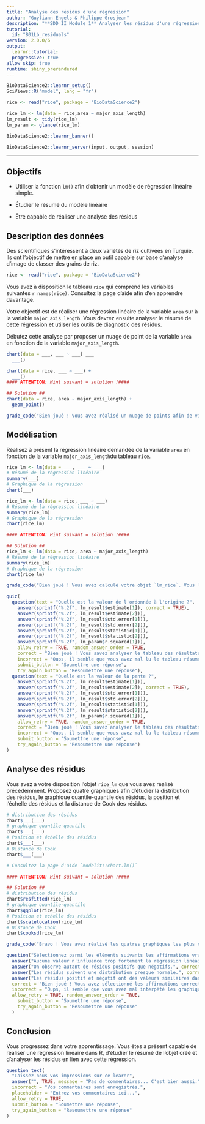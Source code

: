 ```yaml
---
title: "Analyse des résidus d'une régression"
author: "Guyliann Engels & Philippe Grosjean"
description: "**SDD II Module 1** Analyser les résidus d'une régression linéaire simple."
tutorial:
  id: "B01Lb_residuals"
version: 2.0.0/6
output:
  learnr::tutorial:
  progressive: true
allow_skip: true
runtime: shiny_prerendered
---
```


```r
BioDataScience2::learnr_setup()
SciViews::R("model", lang = "fr")

rice <- read("rice", package = "BioDataScience2")

rice_lm <- lm(data = rice,area ~ major_axis_length) 
lm_result <- tidy(rice_lm)
lm_param <- glance(rice_lm)
```

```r
BioDataScience2::learnr_banner()
```

```r
BioDataScience2::learnr_server(input, output, session)
```

------------------------------------------------------------------------

## Objectifs

-   Utiliser la fonction `lm()` afin d'obtenir un modèle de régression linéaire simple.

-   Étudier le résumé du modèle linéaire

-   Être capable de réaliser une analyse des résidus

## Description des données

Des scientifiques s'intéressent à deux variétés de riz cultivées en Turquie. Ils ont l'objectif de mettre en place un outil capable sur base d'analyse d'image de classer des grains de riz.

```r
rice <- read("rice", package = "BioDataScience2")
```

Vous avez à disposition le tableau `rice` qui comprend les variables suivantes `r names(rice)`. Consultez la page d'aide afin d'en apprendre davantage.

Votre objectif est de réaliser une régression linéaire de la variable `area` sur à la variable `major_axis_length`. Vous devrez ensuite analyser le résumé de cette régression et utilser les outils de diagnostic des résidus.

Débutez cette analyse par proposer un nuage de point de la variable `area` en fonction de la variable `major_axis_length`.

```r
chart(data = ___, ___ ~ ___) ___
  ___()
```

```r
chart(data = rice, ___ ~ ___) +
  ___()
#### ATTENTION: Hint suivant = solution !####
```

```r
## Solution ##
chart(data = rice, area ~ major_axis_length) +
  geom_point()
```

```r
grade_code("Bien joué ! Vous avez réalisé un nuage de points afin de visualiser vos données avant de modéliser. C'est une bonne habitude à prendre.")
```

## Modélisation

Réalisez à présent la régression linéaire demandée de la variable `area` en fonction de la variable `major_axis_length`du tableau `rice`.

```r
rice_lm <- lm(data = ___, ___ ~ ___) 
# Résumé de la régression linéaire
summary(___)
# Graphique de la régression
chart(___)
```

```r
rice_lm <- lm(data = rice, ___ ~ ___) 
# Résumé de la régression linéaire
summary(rice_lm)
# Graphique de la régression
chart(rice_lm)

#### ATTENTION: Hint suivant = solution !####
```

```r
## Solution ##
rice_lm <- lm(data = rice, area ~ major_axis_length) 
# Résumé de la régression linéaire
summary(rice_lm)
# Graphique de la régression
chart(rice_lm)
```

```r
grade_code("Bien joué ! Vous avez calculé votre objet `lm_rice`. Vous l'avez résumé et représenté graphiquement.")
```

```r
quiz(
  question(text = "Quelle est la valeur de l'ordonnée à l'origine ?",
    answer(sprintf("%.2f", lm_result$estimate[1]), correct = TRUE),
    answer(sprintf("%.2f", lm_result$estimate[2])),
    answer(sprintf("%.2f", lm_result$std.error[1])),
    answer(sprintf("%.2f", lm_result$std.error[2])),
    answer(sprintf("%.2f", lm_result$statistic[1])),
    answer(sprintf("%.2f", lm_result$statistic[2])),
    answer(sprintf("%.2f", lm_param$r.squared[1])),
    allow_retry = TRUE, random_answer_order = TRUE,
    correct = "Bien joué ! Vous savez analyser le tableau des résultats.",
    incorrect = "Oups, il semble que vous avez mal lu le tableau résumé de la régression linéaire.",
    submit_button = "Soumettre une réponse", 
    try_again_button = "Resoumettre une réponse"),
  question(text = "Quelle est la valeur de la pente ?",
    answer(sprintf("%.2f", lm_result$estimate[1])),
    answer(sprintf("%.2f", lm_result$estimate[2]), correct = TRUE),
    answer(sprintf("%.2f", lm_result$std.error[1])),
    answer(sprintf("%.2f", lm_result$std.error[2])),
    answer(sprintf("%.2f", lm_result$statistic[1])),
    answer(sprintf("%.2f", lm_result$statistic[2])),
    answer(sprintf("%.2f", lm_param$r.squared[1])),
    allow_retry = TRUE, random_answer_order = TRUE,
    correct = "Bien joué ! Vous savez analyser le tableau des résultats.",
    incorrect = "Oups, il semble que vous avez mal lu le tableau résumé de la régression linéaire.",
    submit_button = "Soumettre une réponse", 
    try_again_button = "Resoumettre une réponse")
)
```

## Analyse des résidus

Vous avez à votre disposition l'objet `rice_lm` que vous avez réalisé précédemment. Proposez quatre graphiques afin d'étudier la distribution des résidus, le graphique quantile-quantile des résidus, la position et l'échelle des résidus et la distance de Cook des résidus.

```r
# distribution des résidus
chart$___(___)
# graphique quantile-quantile
chart$___(___)
# Position et échelle des résidus
chart$___(___)
# Distance de Cook
chart$___(___)
```

```r
# Consultez la page d'aide `modelit::chart.lm()`

#### ATTENTION: Hint suivant = solution !####
```

```r
## Solution ##
# distribution des résidus
chart$resfitted(rice_lm)
# graphique quantile-quantile
chart$qqplot(rice_lm)
# Position et echelle des résidus
chart$scalelocation(rice_lm)
# Distance de Cook
chart$cooksd(rice_lm)
```

```r
grade_code("Bravo ! Vous avez réalisé les quatres graphiques les plus courants de l'analyse des résidus. Saurez-vous à présent répondre à la question suivante.")
```

```r
question("Sélectionnez parmi les éléments suivants les affirmations vraies.",
  answer("Aucune valeur n'influence trop fortement la régression linéaire.", correct = TRUE, message = "La régression linéaire est très influencée par les valeurs extrêmes. La distance de cook est parfaite pour étudier ces valeurs extrêmes."),
  answer("On observe autant de résidus positifs que négatifs.", correct = TRUE, message = "La distribution des résidus montre permet d'observer qu'il y a autant de résidus positifs que négatifs. La répartition des résidus est homogène tout le long de l'axe X (les valeurs prédites)."),
  answer("Les résidus suivent une distribution presque normale.", correct = TRUE, message = "Le graphique quantile-quantile permet d'étudier la distribution normale. On observe que les résidus les plus faible et les plus élévé s'éloigne de la droite. Il serait intéressant de tenter des transformations mathématique sur les variables pour rendre la distribution des résidus noramle."),
  answer("Les résidus positif et négatif ont des valeurs similaires dans l'absolu.", correct = TRUE, message = "La position et l'échelle des résidus permet dd superposer les résidus positifs et négatifs. On peut observer que la courbe bleue est presque horizontale."),
  correct = "Bien joué ! Vous avez sélectionné les affirmations correctes.",
  incorrect = "Oups, il semble que vous avez mal interpété les graphiques ci-dessus. C'est très complexe d'étudier les graphiques de diagnostic.",
  allow_retry = TRUE, random_answer_order = TRUE,
    submit_button = "Soumettre une réponse", 
    try_again_button = "Resoumettre une réponse"
  )
```

## Conclusion

Vous progressez dans votre apprentissage. Vous êtes à présent capable de réaliser une régression linéaire dans R, d'étudier le résumé de l'objet créé et d'analyser les résidus en lien avec cette régression.

```r
question_text(
  "Laissez-nous vos impressions sur ce learnr",
  answer("", TRUE, message = "Pas de commentaires... C'est bien aussi."),
  incorrect = "Vos commentaires sont enregistrés.",
  placeholder = "Entrez vos commentaires ici...",
  allow_retry = TRUE,
  submit_button = "Soumettre une réponse", 
  try_again_button = "Resoumettre une réponse"
)
```
